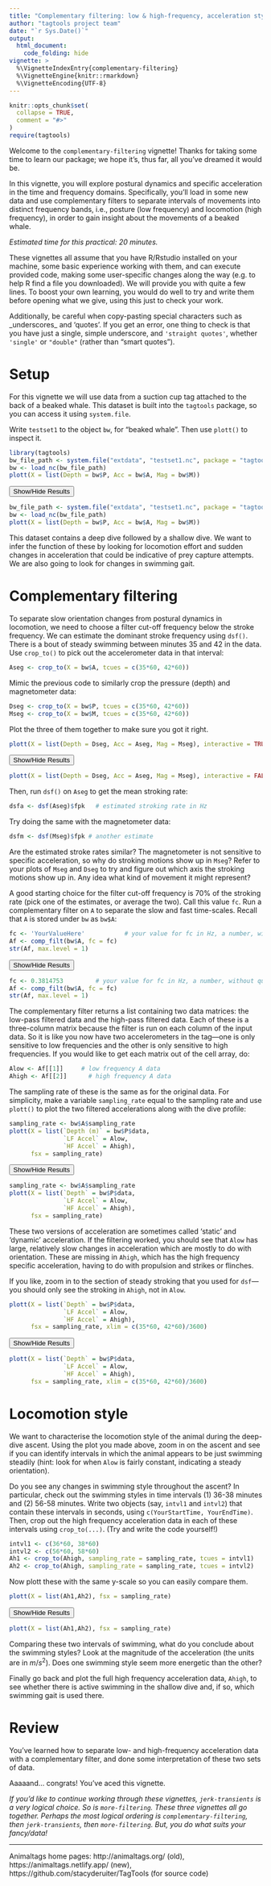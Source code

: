 ```yaml
---
title: "Complementary filtering: low & high-frequency, acceleration style"
author: "tagtools project team"
date: "`r Sys.Date()`"
output: 
  html_document:
    code_folding: hide
vignette: >
  %\VignetteIndexEntry{complementary-filtering}
  %\VignetteEngine{knitr::rmarkdown}
  %\VignetteEncoding{UTF-8}
---
```


```r
knitr::opts_chunk$set(
  collapse = TRUE,
  comment = "#>"
)
require(tagtools)
```

Welcome to the `complementary-filtering` vignette! Thanks for taking some time to learn our package; we hope it's, thus far, all you've dreamed it would be. 

In this vignette, you will explore postural dynamics and specific acceleration in the time and frequency domains. Specifically, you'll load in some new data and use complementary filters to separate intervals of movements into distinct frequency bands, i.e., posture (low frequency) and locomotion (high frequency), in order to gain insight about the movements of a beaked whale. 

*Estimated time for this practical: 20 minutes.*

These vignettes all assume that you have R/Rstudio installed on your machine, some basic experience working with them, and can execute provided code, making some user-specific changes along the way (e.g. to help R find a file you downloaded). We will provide you with quite a few lines. To boost your own learning, you would do well to try and write them before opening what we give, using this just to check your work.

Additionally, be careful when copy-pasting special characters such as \_underscores\_ and 'quotes'. If you get an error, one thing to check is that you have just a single, simple underscore, and `'straight quotes'`, whether `'single'` or `"double"` (rather than “smart quotes”). 

#	Setup
For this vignette we will use data from a suction cup tag attached to the back of a beaked whale. This dataset is built into the `tagtools` package, so you can access it using `system.file`.  

Write `testset1` to the object `bw`, for "beaked whale". Then use `plott()` to inspect it.

```r
library(tagtools)
bw_file_path <- system.file("extdata", "testset1.nc", package = "tagtools", mustWork = TRUE)
bw <- load_nc(bw_file_path)
plott(X = list(Depth = bw$P, Acc = bw$A, Mag = bw$M))
```

<button class="btn btn-primary" data-toggle="collapse" data-target="#plott_bw"> Show/Hide Results </button>  
<div id="plott_bw" class="collapse"> 

```r
bw_file_path <- system.file("extdata", "testset1.nc", package = "tagtools", mustWork = TRUE)
bw <- load_nc(bw_file_path)
plott(X = list(Depth = bw$P, Acc = bw$A, Mag = bw$M))
```

</div>

This dataset contains a deep dive followed by a shallow dive. We want to infer the function of these by looking for locomotion effort and sudden changes in acceleration that could be indicative of prey capture attempts. We are also going to look for changes in swimming gait.

# Complementary filtering
To separate slow orientation changes from postural dynamics in locomotion, we need to choose a filter cut-off frequency below the stroke frequency. We can estimate the dominant stroke frequency using `dsf()`. There is a bout of steady swimming between minutes 35 and 42 in the data. Use `crop_to()` to pick out the accelerometer data in that interval:

```r
Aseg <- crop_to(X = bw$A, tcues = c(35*60, 42*60))
```

Mimic the previous code to similarly crop the pressure (depth) and magnetometer data:

```r
Dseg <- crop_to(X = bw$P, tcues = c(35*60, 42*60))
Mseg <- crop_to(X = bw$M, tcues = c(35*60, 42*60))
```

Plot the three of them together to make sure you got it right. 

```r
plott(X = list(Depth = Dseg, Acc = Aseg, Mag = Mseg), interactive = TRUE)
```

<button class="btn btn-primary" data-toggle="collapse" data-target="#plott_seg"> Show/Hide Results </button>  
<div id="plott_seg" class="collapse"> 

```r
plott(X = list(Depth = Dseg, Acc = Aseg, Mag = Mseg), interactive = FALSE)
```

</div>

Then, run `dsf()` on `Aseg` to get the mean stroking rate:

```r
dsfa <- dsf(Aseg)$fpk	# estimated stroking rate in Hz
```

Try doing the same with the magnetometer data:

```r
dsfm <- dsf(Mseg)$fpk # another estimate
```

Are the estimated stroke rates similar? The magnetometer is not sensitive to specific acceleration, so why do stroking motions show up in `Mseg`? Refer to your plots of `Mseg` and `Dseg` to try and figure out which axis the stroking motions show up in. Any idea what kind of movement it might represent?

A good starting choice for the filter cut-off frequency is 70% of the stroking rate (pick one of the estimates, or average the two). Call this value `fc`. Run a complementary filter on `A` to separate the slow and fast time-scales. Recall that `A` is stored under `bw` as `bw$A`:

```r
fc <- 'YourValueHere'   		# your value for fc in Hz, a number, without quotes
Af <- comp_filt(bw$A, fc = fc) 
str(Af, max.level = 1) 
```

<button class="btn btn-primary" data-toggle="collapse" data-target="#Af"> Show/Hide Results </button>  
<div id="Af" class="collapse"> 

```r
fc <- 0.3814753   		# your value for fc in Hz, a number, without quotes
Af <- comp_filt(bw$A, fc = fc) 
str(Af, max.level = 1)
```

</div>

The complementary filter returns a list containing two data matrices: the low-pass filtered data and the high-pass filtered data. Each of these is a three-column matrix because the filter is run on each column of the input data. So it is like you now have two accelerometers in the tag---one is only sensitive to low frequencies and the other is only sensitive to high frequencies. If you would like to get each matrix out of the cell array, do:

```r
Alow <- Af[[1]]		# low frequency A data
Ahigh <- Af[[2]]	  # high frequency A data
```

The sampling rate of these is the same as for the original data. For simplicity, make a variable `sampling_rate` equal to the sampling rate and use `plott()` to plot the two filtered accelerations along with the dive profile:

```r
sampling_rate <- bw$A$sampling_rate
plott(X = list(`Depth (m)` = bw$P$data,
               `LF Accel` = Alow, 
               `HF Accel` = Ahigh),
      fsx = sampling_rate)
```

<button class="btn btn-primary" data-toggle="collapse" data-target="#plott_lowNhigh"> Show/Hide Results </button>  
<div id="plott_lowNhigh" class="collapse"> 

```r
sampling_rate <- bw$A$sampling_rate
plott(X = list(`Depth` = bw$P$data,
               `LF Accel` = Alow, 
               `HF Accel` = Ahigh),
      fsx = sampling_rate)
```

</div>

These two versions of acceleration are sometimes called 'static' and 'dynamic' acceleration. If the filtering worked, you should see that `Alow` has large, relatively slow changes in acceleration which are mostly to do with orientation. These are missing in `Ahigh`, which has the high frequency specific acceleration, having to do with propulsion and strikes or flinches. 

If you like, zoom in to the section of steady stroking that you used for `dsf`---you should only see the stroking in `Ahigh`, not in `Alow`. 


```r
plott(X = list(`Depth` = bw$P$data,
               `LF Accel` = Alow, 
               `HF Accel` = Ahigh),
      fsx = sampling_rate, xlim = c(35*60, 42*60)/3600)
```

<button class="btn btn-primary" data-toggle="collapse" data-target="#plott_lowNhigh_zoomd"> Show/Hide Results </button>  
<div id="plott_lowNhigh_zoomd" class="collapse"> 

```r
plott(X = list(`Depth` = bw$P$data,
               `LF Accel` = Alow, 
               `HF Accel` = Ahigh),
      fsx = sampling_rate, xlim = c(35*60, 42*60)/3600)
```

</div>

# Locomotion style

We want to characterise the locomotion style of the animal during the deep-dive ascent. Using the plot you made above, zoom in on the ascent and see if you can identify intervals in which the animal appears to be just swimming steadily (hint: look for when `Alow` is fairly constant, indicating a steady orientation). 

Do you see any changes in swimming style throughout the ascent? In particular, check out the swimming styles in time intervals (1) 36-38 minutes and (2) 56-58 minutes. Write two objects (say, `intvl1` and `intvl2`) that contain these intervals in seconds, using `c(YourStartTime, YourEndTime)`. Then, crop out the high frequency acceleration data in each of these intervals using `crop_to(...)`. (Try and write the code yourself!)

```r
intvl1 <- c(36*60, 38*60)
intvl2 <- c(56*60, 58*60)
Ah1 <- crop_to(Ahigh, sampling_rate = sampling_rate, tcues = intvl1)
Ah2 <- crop_to(Ahigh, sampling_rate = sampling_rate, tcues = intvl2)
```

Now plott these with the same y-scale so you can easily compare them. 

<!-- Sam speaks again: this doesn't necessarily put them on the same y-scale. Not sure how to fix. -->

```r
plott(X = list(Ah1,Ah2), fsx = sampling_rate)
```

<button class="btn btn-primary" data-toggle="collapse" data-target="#plott_Ah1Ah2"> Show/Hide Results </button>  
<div id="plott_Ah1Ah2" class="collapse"> 

```r
plott(X = list(Ah1,Ah2), fsx = sampling_rate)
```

</div>

Comparing these two intervals of swimming, what do you conclude about the swimming styles? Look at the magnitude of the acceleration (the units are in $m/s^2$). Does one swimming style seem more energetic than the other?

Finally go back and plot the full high frequency acceleration data, `Ahigh`, to see whether there is active swimming in the shallow dive and, if so, which swimming gait is used there.

# Review

You've learned how to separate low- and high-frequency acceleration data with a complementary filter, and done some interpretation of these two sets of data.

Aaaaand... congrats! You've aced this vignette. 

*If you'd like to continue working through these vignettes, `jerk-transients` is a very logical choice. So is `more-filtering`. These three vignettes all go together. Perhaps the most logical ordering is `complementary-filtering`, then `jerk-transients`, then `more-filtering`. But, you do what suits your fancy/data!*

***

Animaltags home pages: http://animaltags.org/ (old), https://animaltags.netlify.app/ (new), https://github.com/stacyderuiter/TagTools (for source code)